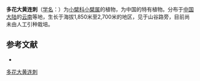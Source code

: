 {{Speciesbox
| name = 多花大黄连刺
| status = 
| status_system = 
| image =
| genus = Berberis
| species = centiflora
| authority = Diels
}}

'''多花大黄连刺'''（[[学名|学名]]：{{lang|la|''Berberis centiflora''}}）为[[小檗科|小檗科]][[小檗属|小檗属]]的植物，为中国的特有植物。分布于[[中国大陆|中国大陆]]的[[云南|云南]]等地，生长于海拔1,850米至2,700米的地区，见于山谷路旁，目前尚未由人工引种栽培。

== 参考文献 ==
<div class="references-small">
* {{cite web| url =http://www.bioinfo.cn/db05/KmzwSpecies.php?action=view&id=2176| title =多花大黄连刺| work =《中国高等植物数据库全库》| publisher =中国科学院微生物研究所| author =昆明植物研究所| accessdate =2009-02-23| deadurl =yes| archiveurl =https://web.archive.org/web/20160305033236/http://www.bioinfo.cn/db05/KmzwSpecies.php?action=view&id=2176| archivedate =2016-03-05}}
</div>
{{Taxonbar|from=Q10932995}}

[[Category:小檗属|多花大黄连刺]]


{{植物小作品}}